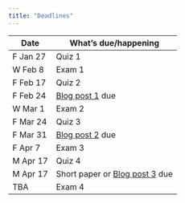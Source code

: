 ```yaml
---
title: "Deadlines"
---
```


| Date      | What's due/happening |
|-----------|----------------------|
| F Jan 27  | Quiz 1                |
| W Feb 8  | Exam 1              |
| F Feb 17   | Quiz 2             |
| F Feb 24  | [Blog post 1](blogs.html) due      |
| W Mar 1  | Exam 2              |
| F Mar 24   | Quiz 3              |
| F Mar 31   | [Blog post 2](blogs.html) due      |
| F Apr 7  | Exam 3               |
| M Apr 17   | Quiz 4               |
| M Apr 17   | Short paper or [Blog post 3](blogs.html) due |
| TBA       | Exam 4               |
